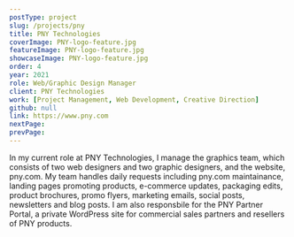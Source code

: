 ```yaml
---
postType: project
slug: /projects/pny
title: PNY Technologies
coverImage: PNY-logo-feature.jpg
featureImage: PNY-logo-feature.jpg
showcaseImage: PNY-logo-feature.jpg
order: 4
year: 2021
role: Web/Graphic Design Manager
client: PNY Technologies
work: [Project Management, Web Development, Creative Direction]
github: null
link: https://www.pny.com
nextPage:
prevPage:
---
```


In my current role at PNY Technologies, I manage the graphics team, which consists of two web designers and two graphic designers, and the website, pny.com. My team handles daily requests including pny.com maintainance, landing pages promoting products, e-commerce updates, packaging edits, product brochures, promo flyers, marketing emails, social posts, newsletters and blog posts. I am also responsbile for the PNY Partner Portal, a private WordPress site for commercial sales partners and resellers of PNY products.

